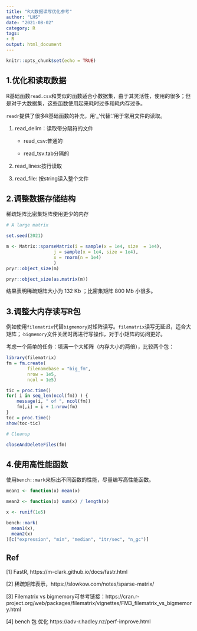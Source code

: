 ```yaml
---
title: "R大数据读写优化参考"
author: "LHS"
date: "2021-08-02"
category: R
tags: 
- R
output: html_document
---
```



```r
knitr::opts_chunk$set(echo = TRUE)
```

## 1.优化和读取数据

R基础函数`read.csv`和类似的函数适合小数据集，由于其灵活性，使用的很多；但是对于大数据集，这些函数使用起来耗时过多和耗内存过多。

`readr`提供了很多R基础函数的补充，用‘_’代替‘.’用于常用文件的读取。

1. read_delim：读取带分隔符的文件

    - read_csv:普通的

    - read_tsv:tab分隔的

2. read_lines:按行读取

3. read_file: 按string读入整个文件

## 2.调整数据存储结构

稀疏矩阵比密集矩阵使用更少的内存

```R
# A large matrix 

set.seed(2021)

m <- Matrix::sparseMatrix(i = sample(x = 1e4, size  = 1e4),
                  j = sample(x = 1e4, size = 1e4),
                  x = rnorm(n = 1e4)
                  )
pryr::object_size(m)

pryr::object_size(as.matrix(m))

```

结果表明稀疏矩阵大小为 132 Kb ；比密集矩阵 800 Mb 小很多。

## 3.调整大内存读写R包

例如使用`filematrix`代替`bigmemory`对矩阵读写。`filematrix`读写无延迟，适合大矩阵；·`bigmemory`文件关闭时再进行写操作，对于小矩阵的访问更好。

考虑一个简单的任务：填满一个大矩阵（内存大小的两倍），比较两个包：
```R
library(filematrix)
fm = fm.create(
        filenamebase = "big_fm",
        nrow = 1e5,
        ncol = 1e5)

tic = proc.time()
for( i in seq_len(ncol(fm)) ) {
    message(i, " of ", ncol(fm))
    fm[,i] = i + 1:nrow(fm)
}
toc = proc.time()
show(toc-tic)

# Cleanup

closeAndDeleteFiles(fm)

```

## 4.使用高性能函数

使用`bench::mark`来标出不同函数的性能，尽量编写高性能函数。

```R

mean1 <- function(x) mean(x)

mean2 <- function(x) sum(x) / length(x)

x <- runif(1e5)

bench::mark(
  mean1(x),
  mean2(x)
)[c("expression", "min", "median", "itr/sec", "n_gc")]

```

## Ref

[1] FastR, https://m-clark.github.io/docs/fastr.html

[2] 稀疏矩阵表示，https://slowkow.com/notes/sparse-matrix/ 

[3] Filematrix vs bigmemory可参考链接：https://cran.r-project.org/web/packages/filematrix/vignettes/FM3_filematrix_vs_bigmemory.html

[4] bench 包 优化  https://adv-r.hadley.nz/perf-improve.html



